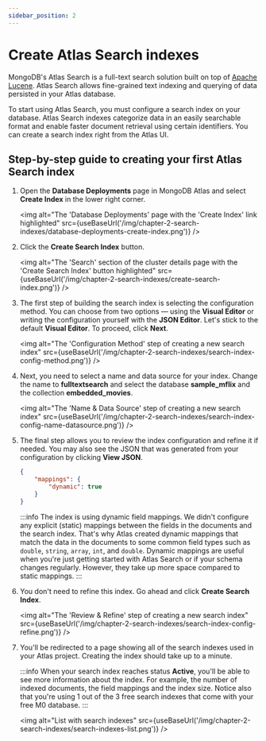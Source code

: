 ```yaml
---
sidebar_position: 2
---
```



# Create Atlas Search indexes

MongoDB's Atlas Search is a full-text search solution built on top of [Apache Lucene](https://lucene.apache.org/). Atlas Search allows fine-grained text indexing and querying of data persisted in your Atlas database.

To start using Atlas Search, you must configure a search index on your database. Atlas Search indexes categorize data in an easily searchable format and enable faster document retrieval using certain identifiers. You can create a search index right from the Atlas UI.

## Step-by-step guide to creating your first Atlas Search index

1. Open the **Database Deployments** page in MongoDB Atlas and select **Create Index** in the lower right corner.

    <img
        alt="The 'Database Deployments' page with the 'Create Index' link highlighted"
        src={useBaseUrl('/img/chapter-2-search-indexes/database-deployments-create-index.png')}
    />

1. Click the **Create Search Index** button.

    <img
        alt="The 'Search' section of the cluster details page with the 'Create Search Index' button highlighted"
        src={useBaseUrl('/img/chapter-2-search-indexes/create-search-index.png')}
    />

1. The first step of building the search index is selecting the configuration method. You can choose from two options — using the **Visual Editor** or writing the configuration yourself with the **JSON Editor**. Let's stick to the default **Visual Editor**. To proceed, click **Next**.

    <img
        alt="The 'Configuration Method' step of creating a new search index"
        src={useBaseUrl('/img/chapter-2-search-indexes/search-index-config-method.png')}
    />


1. Next, you need to select a name and data source for your index. Change the name to **fulltextsearch** and select the database **sample_mflix** and the collection **embedded_movies**.

    <img
        alt="The 'Name & Data Source' step of creating a new search index"
        src={useBaseUrl('/img/chapter-2-search-indexes/search-index-config-name-datasource.png')}
    />

1. The final step allows you to review the index configuration and refine it if needed. You may also see the JSON that was generated from your configuration by clicking **View JSON**.

    ```JSON
    {
        "mappings": {
            "dynamic": true
        }
    }
    ```

    :::info
    The index is using dynamic field mappings. We didn't configure any explicit (static) mappings between the fields in the documents and the search index. That's why Atlas created dynamic mappings that match the data in the documents to some common field types such as `double`, `string`, `array`, `int`, and `double`.
    Dynamic mappings are useful when you're just getting started with Atlas Search or if your schema changes regularly. However, they take up more space compared to static mappings.
    :::

1. You don't need to refine this index. Go ahead and click **Create Search Index**.

    <img
        alt="The 'Review & Refine' step of creating a new search index"
        src={useBaseUrl('/img/chapter-2-search-indexes/search-index-config-refine.png')}
    />

1. You'll be redirected to a page showing all of the search indexes used in your Atlas project. Creating the index should take up to a minute.

    :::info
    When your search index reaches status **Active**, you'll be able to see more information about the index. For example, the number of indexed documents, the field mappings and the index size. Notice also that you're using 1 out of the 3 free search indexes that come with your free M0 database.
    :::

    <img
        alt="List with search indexes"
        src={useBaseUrl('/img/chapter-2-search-indexes/search-indexes-list.png')}
    />

